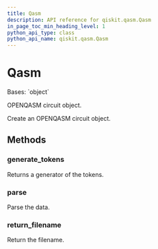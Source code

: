 ```yaml
---
title: Qasm
description: API reference for qiskit.qasm.Qasm
in_page_toc_min_heading_level: 1
python_api_type: class
python_api_name: qiskit.qasm.Qasm
---
```


# Qasm

<Class id="qiskit.qasm.Qasm" github="https://github.com/qiskit/qiskit/tree/stable/0.20/qiskit/qasm/qasm.py" signature="Qasm(filename=None, data=None)">
  Bases: `object`

  OPENQASM circuit object.

  Create an OPENQASM circuit object.

  ## Methods

  ### generate\_tokens

  <Function id="qiskit.qasm.Qasm.generate_tokens" name="generate_tokens" signature="Qasm.generate_tokens()">
    Returns a generator of the tokens.
  </Function>

  ### parse

  <Function id="qiskit.qasm.Qasm.parse" name="parse" signature="Qasm.parse()">
    Parse the data.
  </Function>

  ### return\_filename

  <Function id="qiskit.qasm.Qasm.return_filename" name="return_filename" signature="Qasm.return_filename()">
    Return the filename.
  </Function>
</Class>

